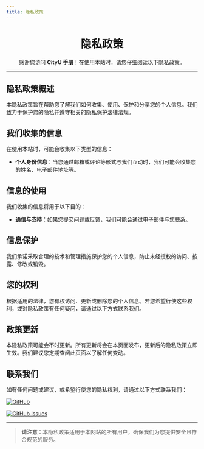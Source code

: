 ```yaml
---
title: 隐私政策
---
```


<div align="center" style={{ lineHeight: '1.5', fontSize: '0.9rem' }}>
    <h1 style={{ marginBottom: '0.5rem', fontSize: '2.5rem', background: 'linear-gradient(90deg, #de6f31, #da542b, #bf1846, #9f0c43)', WebkitBackgroundClip: 'text', WebkitTextFillColor: 'transparent' }}><strong>隐私政策</strong></h1>
    <p style={{ marginBottom: '0.5rem', color: '#555' }}>感谢您访问 <strong>CityU 手册</strong>！在使用本站时，请您仔细阅读以下隐私政策。</p>
</div>

---

## **隐私政策概述**

本隐私政策旨在帮助您了解我们如何收集、使用、保护和分享您的个人信息。我们致力于保护您的隐私并遵守相关的隐私保护法律法规。

## **我们收集的信息**

在使用本站时，可能会收集以下类型的信息：

- **个人身份信息**：当您通过邮箱或评论等形式与我们互动时，我们可能会收集您的姓名、电子邮件地址等。

## **信息的使用**

我们收集的信息将用于以下目的：

- **通信与支持**：如果您提交问题或反馈，我们可能会通过电子邮件与您联系。

## **信息保护**

我们承诺采取合理的技术和管理措施保护您的个人信息，防止未经授权的访问、披露、修改或销毁。

## **您的权利**

根据适用的法律，您有权访问、更新或删除您的个人信息。若您希望行使这些权利，或对隐私政策有任何疑问，请通过以下方式联系我们。

## **政策更新**

本隐私政策可能会不时更新。所有更新将会在本页面发布，更新后的隐私政策立即生效。我们建议您定期查阅此页面以了解任何变动。

## **联系我们**

如有任何问题或建议，或希望行使您的隐私权利，请通过以下方式联系我们：

[![GitHub](https://img.shields.io/badge/GitHub-Repository-blue?logo=github&style=flat-square)](https://github.com/penjc/CityU)

[![GitHub Issues](https://img.shields.io/badge/GitHub-Submit%20Issue-green?logo=github&style=flat-square)](https://github.com/penjc/CityU/issues)

---

> **请注意**：本隐私政策适用于本网站的所有用户，确保我们为您提供安全且符合规范的服务。
